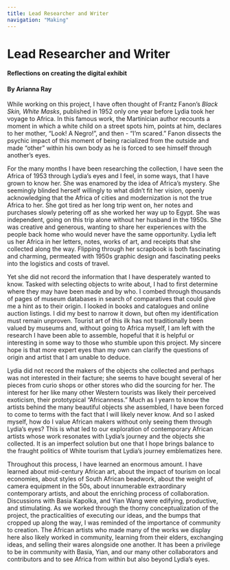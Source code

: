 ```yaml
---
title: Lead Researcher and Writer
navigation: "Making"
---
```


# Lead Researcher and Writer
<h4>Reflections on creating the digital exhibit</h4>

<h4>By Arianna Ray </h4>

While working on this project, I have often thought of Frantz Fanon’s <i>Black Skin, White Masks</i>, published in 1952 only one year before Lydia took her voyage to Africa. In this famous work, the Martinician author recounts a moment in which a white child on a street spots him, points at him, declares to her mother, “Look! A Negro!”, and then - “I’m scared.” Fanon dissects the psychic impact of this moment of being racialized from the outside and made “other” within his own body as he is forced to see himself through another’s eyes. 

For the many months I have been researching the collection, I have seen the Africa of 1953 through Lydia’s eyes and I feel, in some ways, that I have grown to know her. She was enamored by the idea of Africa’s mystery. She seemingly blinded herself willingly to what didn’t fit her vision, openly acknowledging that the Africa of cities and modernization is not the true Africa to her. She got tired as her long trip went on, her notes and purchases slowly petering off as she worked her way up to Egypt. She was independent, going on this trip alone without her husband in the 1950s. She was creative and generous, wanting to share her experiences with the people back home who would never have the same opportunity. Lydia left us her Africa in her letters, notes, works of art, and receipts that she collected along the way. Flipping through her scrapbook is both fascinating and charming, permeated with 1950s graphic design and fascinating peeks into the logistics and costs of travel.

Yet she did not record the information that I have desperately wanted to know. Tasked with selecting objects to write about, I had to first determine where they may have been made and by who. I combed through thousands of pages of museum databases in search of comparatives that could give me a hint as to their origin. I looked in books and catalogues and online auction listings. I did my best to narrow it down, but often my identification must remain unproven. Tourist art of this ilk has not traditionally been valued by museums and, without going to Africa myself, I am left with the research I have been able to assemble, hopeful that it is helpful or interesting in some way to those who stumble upon this project. My sincere hope is that more expert eyes than my own can clarify the questions of origin and artist that I am unable to deduce.

Lydia did not record the makers of the objects she collected and perhaps was not interested in their facture; she seems to have bought several of her pieces from curio shops or other stores who did the sourcing for her. The interest for her like many other Western tourists was likely their perceived exoticism, their prototypical “Africanness.” Much as I yearn to know the artists behind the many beautiful objects she assembled, I have been forced to come to terms with the fact that I will likely never know. And so I asked myself, how do I value African makers without only seeing them through Lydia’s eyes? This is what led to our exploration of contemporary African artists whose work resonates with Lydia’s journey and the objects she collected. It is an imperfect solution but one that I hope brings balance to the fraught politics of White tourism that Lydia’s journey emblematizes here.

Throughout this process, I have learned an enormous amount. I have learned about mid-century African art, about the impact of tourism on local economies, about styles of South African beadwork, about the weight of camera equipment in the 50s, about innumerable extraordinary contemporary artists, and about the enriching process of collaboration. Discussions with Basia Kapolka, and Yian Wang were edifying, productive, and stimulating. As we worked through the thorny conceptualization of the project, the practicalities of executing our ideas, and the bumps that cropped up along the way, I was reminded of the importance of community to creation. The African artists who made many of the works we display here also likely worked in community, learning from their elders, exchanging ideas, and selling their wares alongside one another. It has been a privilege to be in community with Basia, Yian, and our many other collaborators and contributors and to see Africa from within but also beyond Lydia’s eyes.

